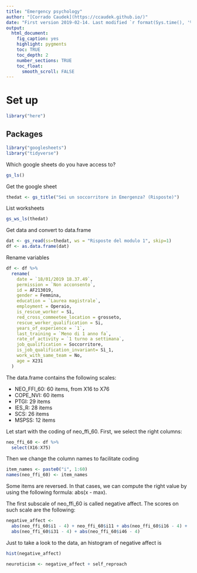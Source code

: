 ```yaml
---
title: "Emergency psychology"
author: "[Corrado Caudek](https://ccaudek.github.io/)"
date: "First version 2019-02-14. Last modified `r format(Sys.time(), '%Y-%m-%d')`"
output:
  html_document:
    fig_caption: yes
    highlight: pygments
    toc: TRUE
    toc_depth: 2
    number_sections: TRUE
    toc_float:
      smooth_scroll: FALSE
---
```


# Set up

```r
library("here")
```

## Packages
```r
library("googlesheets")
library("tidyverse")
```

Which google sheets do you have access to?
```r
gs_ls()
```

Get the google sheet
```r
thedat <- gs_title("Sei un soccorritore in Emergenza? (Risposte)")
```

List worksheets
```r
gs_ws_ls(thedat)
```

Get data and convert to data.frame
```r
dat <- gs_read(ss=thedat, ws = "Risposte del modulo 1", skip=1)
df <- as.data.frame(dat)
```

Rename variables
```r
df <- df %>% 
  rename(
    date = `18/01/2019 18.37.49`,
    permission = `Non acconsento`,
    id = AF213019,
    gender = Femmina,
    education = `Laurea magistrale`,
    employment = Operaio,
    is_rescue_worker = Sì,
    red_cross_commeetee_location = grosseto,
    rescue_worker_qualification = Si, 
    years_of_experience = `1`,
    last_training = `Meno di 1 anno fa`,
    rate_of_activity = `1 turno a settimana`,
    job_qualification = Soccorritore,
    is_job_qualification_invariant= Sì_1, 
    work_with_same_team = No,
    age = X231
  ) 
```

The data.frame contains the following scales:

- NEO_FFI_60: 60 items, from X16 to X76
- COPE_NVI: 60 items
- PTGI: 29 items
- IES_R: 28 items
- SCS: 26 items
- MSPSS: 12 items


Let start with the coding of neo_ffi_60. First, we select the right columns:
```r
neo_ffi_60 <- df %>% 
  select(X16:X75)
```

Then we change the column names to facilitate coding
```r
item_names <- paste0("i", 1:60)
names(neo_ffi_60) <- item_names
```

Some items are reversed. In that cases, we can compute the right value by using the following formula: abs(x - max).

The first subscale of neo_ffi_60 is called negative affect. The scores on such scale are the following:

```r
negative_affect <- 
  abs(neo_ffi_60$i1 - 4) + neo_ffi_60$i11 + abs(neo_ffi_60$i16 - 4) + 
  abs(neo_ffi_60$i31 - 4) + abs(neo_ffi_60$i46 - 4)
```

Just to take a look to the data, an histogram of negative affect is
```r
hist(negative_affect)
```

```r
neuroticism <- negative_affect + self_reproach
```

